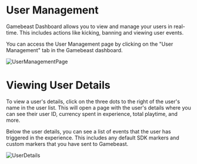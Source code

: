 # User Management
Gamebeast Dashboard allows you to view and manage your users in real-time. This includes actions like kicking, banning and viewing user events.

You can access the User Management page by clicking on the "User Management" tab in the Gamebeast dashboard.

![UserManagementPage](/imgs/roblox/UserManagement.png)

# Viewing User Details

To view a user's details, click on the three dots to the right of the user's name in the user list. This will open a page with the user's details where you can see their user ID, currency spent in experience, total playtime, and more. 

Below the user details, you can see a list of events that the user has triggered in the experience. This includes any default SDK markers and custom markers that you have sent to Gamebeast.

![UserDetails](/imgs/roblox/UserManagementDetails.png)